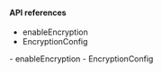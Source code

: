 

<PlatformWrapper platform="electron">
        
#### API references

<ProductWrapper notAllowed = "voice-calling">

-    <Link target="_blank" to="{{global.API_REF_ELECTRON_ROOT}}/class_irtcengine.html#api_irtcengine_enableencryption">enableEncryption</Link>
-    <Link target="_blank" to="{{global.API_REF_ELECTRON_ROOT}}/rtc_api_data_type.html#class_encryptionconfig">EncryptionConfig</Link>
</ProductWrapper>

<ProductWrapper product = "voice-calling">
-    <Link target="_blank" to="{{global.API_REF_ELECTRON_ROOT_VOICE_SDK}}/class_irtcengine.html#api_irtcengine_enableencryption">enableEncryption</Link>
-    <Link target="_blank" to="{{global.API_REF_ELECTRON_ROOT_VOICE_SDK}}/rtc_api_data_type.html#class_encryptionconfig">EncryptionConfig</Link>
</ProductWrapper>

</PlatformWrapper> 
